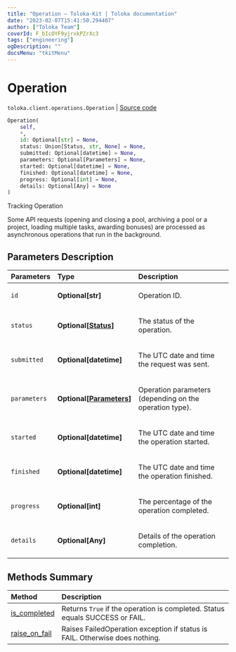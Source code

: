 ```yaml
---
title: "Operation — Toloka-Kit | Toloka documentation"
date: "2023-02-07T15:41:50.294407"
author: ["Toloka Team"]
coverId: F_bIcOYF9yjrxkPZrXc3
tags: ["engineering"]
ogDescription: ""
docsMenu: "tkitMenu"
---
```


# Operation
`toloka.client.operations.Operation` | [Source code](https://github.com/Toloka/toloka-kit/blob/v1.1.3/src/client/operations.py#L51)

```python
Operation(
    self,
    *,
    id: Optional[str] = None,
    status: Union[Status, str, None] = None,
    submitted: Optional[datetime] = None,
    parameters: Optional[Parameters] = None,
    started: Optional[datetime] = None,
    finished: Optional[datetime] = None,
    progress: Optional[int] = None,
    details: Optional[Any] = None
)
```

Tracking Operation

Some API requests (opening and closing a pool, archiving a pool or a project, loading multiple tasks,
awarding bonuses) are processed as asynchronous operations that run in the background.

## Parameters Description

| Parameters | Type | Description |
| :----------| :----| :-----------|
`id`|**Optional\[str\]**|<p>Operation ID.</p>
`status`|**Optional\[[Status](/docs-new/toloka-kit/reference/toloka.client.operations.Operation.Status)\]**|<p>The status of the operation.</p>
`submitted`|**Optional\[datetime\]**|<p>The UTC date and time the request was sent.</p>
`parameters`|**Optional\[[Parameters](/docs-new/toloka-kit/reference/toloka.client.operations.Operation.Parameters)\]**|<p>Operation parameters (depending on the operation type).</p>
`started`|**Optional\[datetime\]**|<p>The UTC date and time the operation started.</p>
`finished`|**Optional\[datetime\]**|<p>The UTC date and time the operation finished.</p>
`progress`|**Optional\[int\]**|<p>The percentage of the operation completed.</p>
`details`|**Optional\[Any\]**|<p>Details of the operation completion.</p>
## Methods Summary

| Method | Description |
| :------| :-----------|
[is_completed](/docs-new/toloka-kit/reference/toloka.client.operations.Operation.is_completed)| Returns `True` if the operation is completed. Status equals SUCCESS or FAIL.
[raise_on_fail](/docs-new/toloka-kit/reference/toloka.client.operations.Operation.raise_on_fail)| Raises FailedOperation exception if status is FAIL. Otherwise does nothing.
